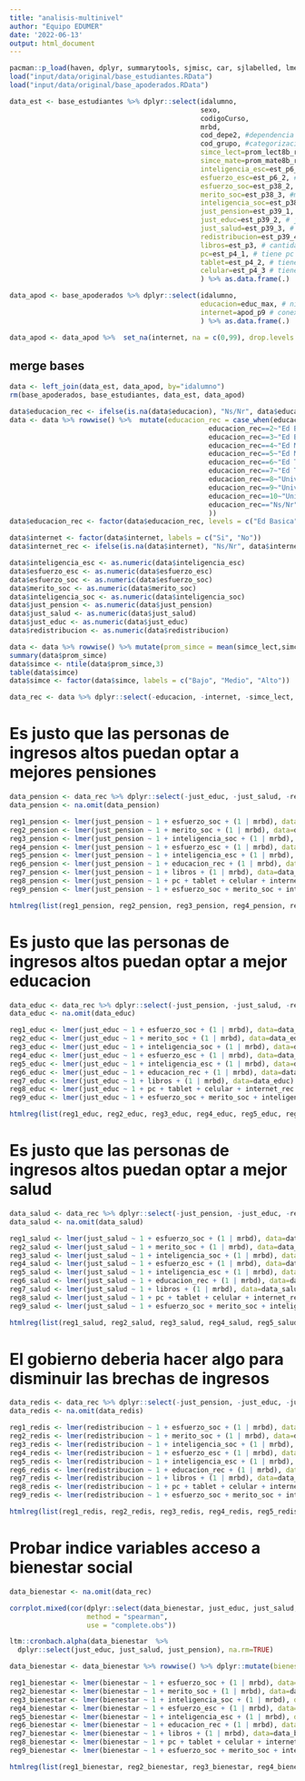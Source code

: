 ```yaml
---
title: "analisis-multinivel"
author: "Equipo EDUMER"
date: '2022-06-13'
output: html_document
---
```


```r
pacman::p_load(haven, dplyr, summarytools, sjmisc, car, sjlabelled, lme4, stargazer, corrplot, ltm, texreg)
load("input/data/original/base_estudiantes.RData")
load("input/data/original/base_apoderados.RData")
```

```r
data_est <- base_estudiantes %>% dplyr::select(idalumno,
                                               sexo,
                                               codigoCurso,
                                               mrbd,
                                               cod_depe2, #dependencia administrativa
                                               cod_grupo, #categorizacion socioeconomica
                                               simce_lect=prom_lect8b_rbd, #Promedio lectura escuela
                                               simce_mate=prom_mate8b_rbd, # Promedio matematica escuela
                                               inteligencia_esc=est_p6_1, # inteligencia escolar
                                               esfuerzo_esc=est_p6_2, # esfuerzo escolar
                                               esfuerzo_soc=est_p38_2, #esfuerzo social
                                               merito_soc=est_p38_3, #merito social
                                               inteligencia_soc=est_p38_4, #inteligencia social
                                               just_pension=est_p39_1, #justicia pension
                                               just_educ=est_p39_2, # justicia educacion
                                               just_salud=est_p39_3, # justicia salud
                                               redistribucion=est_p39_4, # redistribucion
                                               libros=est_p3, # cantidad de libros
                                               pc=est_p4_1, # tiene pc
                                               tablet=est_p4_2, # tiene tablet
                                               celular=est_p4_3 # tiene celular
                                               ) %>% as.data.frame(.)

data_apod <- base_apoderados %>% dplyr::select(idalumno,
                                               educacion=educ_max, # nivel educacional mas alto
                                               internet=apod_p9 # conexion a internet en la casa
                                               ) %>% as.data.frame(.)

data_apod <- data_apod %>%  set_na(internet, na = c(0,99), drop.levels = FALSE, as.tag = FALSE) # recode missings de doble marca (99) y vacío (0) a NA
```

## merge bases
```r
data <- left_join(data_est, data_apod, by="idalumno")
rm(base_apoderados, base_estudiantes, data_est, data_apod)
```

```r
data$educacion_rec <- ifelse(is.na(data$educacion), "Ns/Nr", data$educacion)
data <- data %>% rowwise() %>%  mutate(educacion_rec = case_when(educacion_rec==1~"Ed Basica",
                                                 educacion_rec==2~"Ed Basica",
                                                 educacion_rec==3~"Ed Basica",
                                                 educacion_rec==4~"Ed Media",
                                                 educacion_rec==5~"Ed Media",
                                                 educacion_rec==6~"Ed Tecnica",
                                                 educacion_rec==7~"Ed Tecnica",
                                                 educacion_rec==8~"Universidad o posgrado",
                                                 educacion_rec==9~"Universidad o posgrado",
                                                 educacion_rec==10~"Universidad o posgrado",
                                                 educacion_rec=="Ns/Nr"~"Ns/Nr"
                                                 ))
data$educacion_rec <- factor(data$educacion_rec, levels = c("Ed Basica", "Ed Media", "Ed Tecnica", "Universidad o posgrado", "Ns/Nr"))

data$internet <- factor(data$internet, labels = c("Si", "No"))
data$internet_rec <- ifelse(is.na(data$internet), "Ns/Nr", data$internet)
```

```r
data$inteligencia_esc <- as.numeric(data$inteligencia_esc)
data$esfuerzo_esc <- as.numeric(data$esfuerzo_esc)
data$esfuerzo_soc <- as.numeric(data$esfuerzo_soc)
data$merito_soc <- as.numeric(data$merito_soc)
data$inteligencia_soc <- as.numeric(data$inteligencia_soc)
data$just_pension <- as.numeric(data$just_pension)
data$just_salud <- as.numeric(data$just_salud)
data$just_educ <- as.numeric(data$just_educ)
data$redistribucion <- as.numeric(data$redistribucion)

data <- data %>% rowwise() %>% mutate(prom_simce = mean(simce_lect,simce_mate))
summary(data$prom_simce)
data$simce <- ntile(data$prom_simce,3)
table(data$simce)
data$simce <- factor(data$simce, labels = c("Bajo", "Medio", "Alto"))
```

```r
data_rec <- data %>% dplyr::select(-educacion, -internet, -simce_lect, -simce_mate)
```

# Es justo que las personas de ingresos altos puedan optar a mejores pensiones

```r
data_pension <- data_rec %>% dplyr::select(-just_educ, -just_salud, -redistribucion)
data_pension <- na.omit(data_pension)
```


```r
reg1_pension <- lmer(just_pension ~ 1 + esfuerzo_soc + (1 | mrbd), data=data_pension)
reg2_pension <- lmer(just_pension ~ 1 + merito_soc + (1 | mrbd), data=data_pension)
reg3_pension <- lmer(just_pension ~ 1 + inteligencia_soc + (1 | mrbd), data=data_pension)
reg4_pension <- lmer(just_pension ~ 1 + esfuerzo_esc + (1 | mrbd), data=data_pension)
reg5_pension <- lmer(just_pension ~ 1 + inteligencia_esc + (1 | mrbd), data=data_pension)
reg6_pension <- lmer(just_pension ~ 1 + educacion_rec + (1 | mrbd), data=data_pension)
reg7_pension <- lmer(just_pension ~ 1 + libros + (1 | mrbd), data=data_pension)
reg8_pension <- lmer(just_pension ~ 1 + pc + tablet + celular + internet_rec + (1 | mrbd), data=data_pension)
reg9_pension <- lmer(just_pension ~ 1 + esfuerzo_soc + merito_soc + inteligencia_soc + esfuerzo_esc + inteligencia_esc + educacion_rec + libros + pc + tablet + celular + internet_rec + cod_depe2 + cod_grupo + simce + (1 | mrbd), data=data_pension)
```


```r
htmlreg(list(reg1_pension, reg2_pension, reg3_pension, reg4_pension, reg5_pension, reg6_pension, reg7_pension, reg8_pension, reg9_pension), custom.model.names = c("Modelo 1","Modelo 2","Modelo 3","Modelo 4","Modelo 5","Modelo 6","Modelo 7","Modelo 8","Modelo 9"), custom.note = "$***p <$ 0.001, $**p <$ 0.01, $*p <$ 0.05", custom.coef.names = c("Intercepto", "Esfuerzo social", "Merito social", "Inteligencia social", "Esfuerzo escolar", "Inteligencia escolar", "Ed media <br> <i>(Ref. Ed Basica)</i>", "Ed tecnica", "Universidad o posgrado", "Ns/Nr", "10 a 25 libros <br> <i>(Ref. Menos de 10)</i>", "26 a 100 libros", "101 a 200 libros", "Más de 200 libros", "Un pc <br> <i>(Ref. Ninguno)</i>", "Dos pc", "Tres o más pc", "Una tablet <br> <i>(Ref. Ninguno)</i>", "Dos tablet", "Tres o mas tablet", "Un celular <br> <i>(Ref. Ninguno)</i>", "Dos celular", "Tres o más celular", "No internet <br> <i>(Ref. Si)</i>", "Ns/Nr internet", "Part. subv <br> <i>(Ref. Municipal)</i>", "Part. priv", "Medio bajo <br> <i>(Ref. Bajo)</i>", "Medio", "Medio alto", "Alto", "Simce_Medio <i>(Ref. Bajo)</i>", "Simce_alto"))
```

# Es justo que las personas de ingresos altos puedan optar a mejor educacion

```r
data_educ <- data_rec %>% dplyr::select(-just_pension, -just_salud, -redistribucion)
data_educ <- na.omit(data_educ)
```


```r
reg1_educ <- lmer(just_educ ~ 1 + esfuerzo_soc + (1 | mrbd), data=data_educ)
reg2_educ <- lmer(just_educ ~ 1 + merito_soc + (1 | mrbd), data=data_educ)
reg3_educ <- lmer(just_educ ~ 1 + inteligencia_soc + (1 | mrbd), data=data_educ)
reg4_educ <- lmer(just_educ ~ 1 + esfuerzo_esc + (1 | mrbd), data=data_educ)
reg5_educ <- lmer(just_educ ~ 1 + inteligencia_esc + (1 | mrbd), data=data_educ)
reg6_educ <- lmer(just_educ ~ 1 + educacion_rec + (1 | mrbd), data=data_educ)
reg7_educ <- lmer(just_educ ~ 1 + libros + (1 | mrbd), data=data_educ)
reg8_educ <- lmer(just_educ ~ 1 + pc + tablet + celular + internet_rec + (1 | mrbd), data=data_educ)
reg9_educ <- lmer(just_educ ~ 1 + esfuerzo_soc + merito_soc + inteligencia_soc + esfuerzo_esc + inteligencia_esc + educacion_rec + libros + pc + tablet + celular + internet_rec + cod_depe2 + cod_grupo + simce + (1 | mrbd), data=data_educ)
```


```r
htmlreg(list(reg1_educ, reg2_educ, reg3_educ, reg4_educ, reg5_educ, reg6_educ, reg7_educ, reg8_educ, reg9_educ), custom.model.names = c("Modelo 1","Modelo 2","Modelo 3","Modelo 4","Modelo 5","Modelo 6","Modelo 7","Modelo 8","Modelo 9"), custom.note = "$***p <$ 0.001, $**p <$ 0.01, $*p <$ 0.05", custom.coef.names = c("Intercepto", "Esfuerzo social", "Merito social", "Inteligencia social", "Esfuerzo escolar", "Inteligencia escolar", "Ed media <br> <i>(Ref. Ed Basica)</i>", "Ed tecnica", "Universidad o posgrado", "Ns/Nr", "10 a 25 libros <br> <i>(Ref. Menos de 10)</i>", "26 a 100 libros", "101 a 200 libros", "Más de 200 libros", "Un pc <br> <i>(Ref. Ninguno)</i>", "Dos pc", "Tres o más pc", "Una tablet <br> <i>(Ref. Ninguno)</i>", "Dos tablet", "Tres o mas tablet", "Un celular <br> <i>(Ref. Ninguno)</i>", "Dos celular", "Tres o más celular", "No internet <br> <i>(Ref. Si)</i>", "Ns/Nr internet", "Part. subv <br> <i>(Ref. Municipal)</i>", "Part. priv", "Medio bajo <br> <i>(Ref. Bajo)</i>", "Medio", "Medio alto", "Alto", "Simce_Medio <i>(Ref. Bajo)</i>", "Simce_alto"))
```

# Es justo que las personas de ingresos altos puedan optar a mejor salud

```r
data_salud <- data_rec %>% dplyr::select(-just_pension, -just_educ, -redistribucion)
data_salud <- na.omit(data_salud)
```


```r
reg1_salud <- lmer(just_salud ~ 1 + esfuerzo_soc + (1 | mrbd), data=data_salud)
reg2_salud <- lmer(just_salud ~ 1 + merito_soc + (1 | mrbd), data=data_salud)
reg3_salud <- lmer(just_salud ~ 1 + inteligencia_soc + (1 | mrbd), data=data_salud)
reg4_salud <- lmer(just_salud ~ 1 + esfuerzo_esc + (1 | mrbd), data=data_salud)
reg5_salud <- lmer(just_salud ~ 1 + inteligencia_esc + (1 | mrbd), data=data_salud)
reg6_salud <- lmer(just_salud ~ 1 + educacion_rec + (1 | mrbd), data=data_salud)
reg7_salud <- lmer(just_salud ~ 1 + libros + (1 | mrbd), data=data_salud)
reg8_salud <- lmer(just_salud ~ 1 + pc + tablet + celular + internet_rec + (1 | mrbd), data=data_salud)
reg9_salud <- lmer(just_salud ~ 1 + esfuerzo_soc + merito_soc + inteligencia_soc + esfuerzo_esc + inteligencia_esc + educacion_rec + libros + pc + tablet + celular + internet_rec + cod_depe2 + cod_grupo + simce + (1 | mrbd), data=data_salud)
```


```r
htmlreg(list(reg1_salud, reg2_salud, reg3_salud, reg4_salud, reg5_salud, reg6_salud, reg7_salud, reg8_salud, reg9_salud), custom.model.names = c("Modelo 1","Modelo 2","Modelo 3","Modelo 4","Modelo 5","Modelo 6","Modelo 7","Modelo 8","Modelo 9"), custom.note = "$***p <$ 0.001, $**p <$ 0.01, $*p <$ 0.05", custom.coef.names = c("Intercepto", "Esfuerzo social", "Merito social", "Inteligencia social", "Esfuerzo escolar", "Inteligencia escolar", "Ed media <br> <i>(Ref. Ed Basica)</i>", "Ed tecnica", "Universidad o posgrado", "Ns/Nr", "10 a 25 libros <br> <i>(Ref. Menos de 10)</i>", "26 a 100 libros", "101 a 200 libros", "Más de 200 libros", "Un pc <br> <i>(Ref. Ninguno)</i>", "Dos pc", "Tres o más pc", "Una tablet <br> <i>(Ref. Ninguno)</i>", "Dos tablet", "Tres o mas tablet", "Un celular <br> <i>(Ref. Ninguno)</i>", "Dos celular", "Tres o más celular", "No internet <br> <i>(Ref. Si)</i>", "Ns/Nr internet", "Part. subv <br> <i>(Ref. Municipal)</i>", "Part. priv", "Medio bajo <br> <i>(Ref. Bajo)</i>", "Medio", "Medio alto", "Alto", "Simce_Medio <i>(Ref. Bajo)</i>", "Simce_alto"))
```

# El gobierno deberia hacer algo para disminuir las brechas de ingresos

```r
data_redis <- data_rec %>% dplyr::select(-just_pension, -just_educ, -just_salud)
data_redis <- na.omit(data_redis)
```


```r
reg1_redis <- lmer(redistribucion ~ 1 + esfuerzo_soc + (1 | mrbd), data=data_redis)
reg2_redis <- lmer(redistribucion ~ 1 + merito_soc + (1 | mrbd), data=data_redis)
reg3_redis <- lmer(redistribucion ~ 1 + inteligencia_soc + (1 | mrbd), data=data_redis)
reg4_redis <- lmer(redistribucion ~ 1 + esfuerzo_esc + (1 | mrbd), data=data_redis)
reg5_redis <- lmer(redistribucion ~ 1 + inteligencia_esc + (1 | mrbd), data=data_redis)
reg6_redis <- lmer(redistribucion ~ 1 + educacion_rec + (1 | mrbd), data=data_redis)
reg7_redis <- lmer(redistribucion ~ 1 + libros + (1 | mrbd), data=data_redis)
reg8_redis <- lmer(redistribucion ~ 1 + pc + tablet + celular + internet_rec + (1 | mrbd), data=data_redis)
reg9_redis <- lmer(redistribucion ~ 1 + esfuerzo_soc + merito_soc + inteligencia_soc + esfuerzo_esc + inteligencia_esc + educacion_rec + libros + pc + tablet + celular + internet_rec + cod_depe2 + cod_grupo + simce + (1 | mrbd), data=data_redis)
```


```r
htmlreg(list(reg1_redis, reg2_redis, reg3_redis, reg4_redis, reg5_redis, reg6_redis, reg7_redis, reg8_redis, reg9_redis), custom.model.names = c("Modelo 1","Modelo 2","Modelo 3","Modelo 4","Modelo 5","Modelo 6","Modelo 7","Modelo 8","Modelo 9"), custom.note = "$***p <$ 0.001, $**p <$ 0.01, $*p <$ 0.05", custom.coef.names = c("Intercepto", "Esfuerzo social", "Merito social", "Inteligencia social", "Esfuerzo escolar", "Inteligencia escolar", "Ed media <br> <i>(Ref. Ed Basica)</i>", "Ed tecnica", "Universidad o posgrado", "Ns/Nr", "10 a 25 libros <br> <i>(Ref. Menos de 10)</i>", "26 a 100 libros", "101 a 200 libros", "Más de 200 libros", "Un pc <br> <i>(Ref. Ninguno)</i>", "Dos pc", "Tres o más pc", "Una tablet <br> <i>(Ref. Ninguno)</i>", "Dos tablet", "Tres o mas tablet", "Un celular <br> <i>(Ref. Ninguno)</i>", "Dos celular", "Tres o más celular", "No internet <br> <i>(Ref. Si)</i>", "Ns/Nr internet", "Part. subv <br> <i>(Ref. Municipal)</i>", "Part. priv", "Medio bajo <br> <i>(Ref. Bajo)</i>", "Medio", "Medio alto", "Alto", "Simce_Medio <i>(Ref. Bajo)</i>", "Simce_alto"))
```


# Probar indice variables acceso a bienestar social

```r
data_bienestar <- na.omit(data_rec)

corrplot.mixed(cor(dplyr::select(data_bienestar, just_educ, just_salud, just_pension),
                   method = "spearman",
                   use = "complete.obs"))
```


```r
ltm::cronbach.alpha(data_bienestar  %>%
  dplyr::select(just_educ, just_salud, just_pension), na.rm=TRUE)
```

```r
data_bienestar <- data_bienestar %>% rowwise() %>% dplyr::mutate(bienestar = mean(just_educ, just_salud, just_pension, na.rm = T))
```

```r
reg1_bienestar <- lmer(bienestar ~ 1 + esfuerzo_soc + (1 | mrbd), data=data_bienestar)
reg2_bienestar <- lmer(bienestar ~ 1 + merito_soc + (1 | mrbd), data=data_bienestar)
reg3_bienestar <- lmer(bienestar ~ 1 + inteligencia_soc + (1 | mrbd), data=data_bienestar)
reg4_bienestar <- lmer(bienestar ~ 1 + esfuerzo_esc + (1 | mrbd), data=data_bienestar)
reg5_bienestar <- lmer(bienestar ~ 1 + inteligencia_esc + (1 | mrbd), data=data_bienestar)
reg6_bienestar <- lmer(bienestar ~ 1 + educacion_rec + (1 | mrbd), data=data_bienestar)
reg7_bienestar <- lmer(bienestar ~ 1 + libros + (1 | mrbd), data=data_bienestar)
reg8_bienestar <- lmer(bienestar ~ 1 + pc + tablet + celular + internet_rec + (1 | mrbd), data=data_bienestar)
reg9_bienestar <- lmer(bienestar ~ 1 + esfuerzo_soc + merito_soc + inteligencia_soc + esfuerzo_esc + inteligencia_esc + educacion_rec + libros + pc + tablet + celular + internet_rec + cod_depe2 + cod_grupo + simce + (1 | mrbd), data=data_bienestar)
```


```r
htmlreg(list(reg1_bienestar, reg2_bienestar, reg3_bienestar, reg4_bienestar, reg5_bienestar, reg6_bienestar, reg7_bienestar, reg8_bienestar, reg9_bienestar), custom.model.names = c("Modelo 1","Modelo 2","Modelo 3","Modelo 4","Modelo 5","Modelo 6","Modelo 7","Modelo 8","Modelo 9"), custom.note = "$***p <$ 0.001, $**p <$ 0.01, $*p <$ 0.05", custom.coef.names = c("Intercepto", "Esfuerzo social", "Merito social", "Inteligencia social", "Esfuerzo escolar", "Inteligencia escolar", "Ed media <br> <i>(Ref. Ed Basica)</i>", "Ed tecnica", "Universidad o posgrado", "Ns/Nr", "10 a 25 libros <br> <i>(Ref. Menos de 10)</i>", "26 a 100 libros", "101 a 200 libros", "Más de 200 libros", "Un pc <br> <i>(Ref. Ninguno)</i>", "Dos pc", "Tres o más pc", "Una tablet <br> <i>(Ref. Ninguno)</i>", "Dos tablet", "Tres o mas tablet", "Un celular <br> <i>(Ref. Ninguno)</i>", "Dos celular", "Tres o más celular", "No internet <br> <i>(Ref. Si)</i>", "Ns/Nr internet", "Part. subv <br> <i>(Ref. Municipal)</i>", "Part. priv", "Medio bajo <br> <i>(Ref. Bajo)</i>", "Medio", "Medio alto", "Alto", "Simce_Medio <i>(Ref. Bajo)</i>", "Simce_alto"))
```